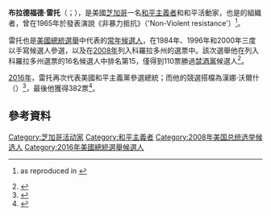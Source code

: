{{多個問題|
{{Expand|time=2016-12-15T01:36:27+00:00}}
{{请求翻译|time=2016-12-15T01:36:27+00:00}}
}}
{{Infobox person
|name	        = 布拉德福德·雷托<br>Bradford Lyttle
|image          = 
|caption        = 
|birth_date     = {{birth date and age|1927|11|20}}
|birth_place    = [[美國|美國]][[伊利諾州|伊利諾州]][[芝加哥|芝加哥]]
|death_date     = 
|death_place    = 
|party          = {{le|美國和平主義黨|United States Pacifist Party}}
|alma_mater     = 
|religion       = 
|spouse         = 
|occupation     = 
|years_active   = 
|known_for      = 
|website        = [http://www.uspacifistparty.org/ www.uspacifistparty.org/]
}}

'''布拉德福德·雷托'''（{{lang-en|Bradford Lyttle}}；{{bd|1927年|11月20日}}），是美國[[芝加哥|芝加哥]]一名[[和平主義|和平主義者]]和和平活動家，也是{{le|非暴力行動委員會|Committee for Non-Violent Action}}的組織者，曾在1965年於{{le|紐約自由大學|Free University of New York}}發表演說《非暴力抵抗》（'Non-Violent resistance'）<ref>{{Citation| last = [[Joseph_Berke|Berke]]| first = Joseph| title = The Free University of New York| journal = [[Peace_News|Peace News]]| volume =| issue =|date=29 October 1965| pages = 6–7| url =}} as reproduced in {{Citation| last = Jakobsen| first = Jakob| title = Anti-University of Londin–Antihistory Tabloid| publisher = MayDay Rooms| location = London| year = 2012| pages = 6–7| url = http://antihistory.org/| accessdate = 2016-12-15| archive-date = 2012-11-13| archive-url = https://web.archive.org/web/20121113093543/http://antihistory.org/| dead-url = no}}</ref>。

雷托也是[[美國總統選舉|美國總統選舉]]中代表{{le|美國和平主義黨|United States Pacifist Party}}的[[常年候選人|常年候選人]]，在1984年、1996年和2000年三度以手寫候選人參選，以及在[[2008年美國總統選舉|2008年]]列入科羅拉多州的選票中。該次選舉他在列入科羅拉多州選票的16名候選人中排名第15，僅得到110票勝過[[禁酒黨|禁酒黨]]候選人{{le|簡·艾蒙德森|Gene Amondson}}<ref>{{Cite web |url=http://elections.nytimes.com/2008/results/states/colorado.html |title=NYT 2008 results |access-date=2016-12-15 |archive-date=2016-06-04 |archive-url=https://web.archive.org/web/20160604020904/http://elections.nytimes.com/2008/results/states/colorado.html |dead-url=no }}</ref>。

[[2016年美國總統選舉|2016年]]，雷托再次代表美國和平主義黨參選總統；而他的競選搭檔為漢娜·沃爾什（{{lang|en|Hannah Walsh}}）<ref>{{cite news |date=September 20, 2016 |title=55 races, 22 POTUS candidates on Larimer sample ballot |url=http://www.coloradoan.com/story/news/2016/09/19/55-races-22-potus-candidates-larimer-sample-ballot/90716326/ |location=[[Colorado|Colorado]] |access-date=December 15, 2016}}</ref>，最後他獲得382票<ref name="LeipAtlas2016PrezResults">{{cite news |last=Leip |first=David |date=November 16, 2016 |title=2016 Presidential General Election Results |url=http://uselectionatlas.org/RESULTS/index.html |newspaper=[[Dave_Leip's_Atlas_of_U.S._Presidential_Elections|Dave Leip's Atlas of U.S. Presidential Elections]] |location=[[Massachusetts|Massachusetts]] |access-date=November 16, 2016 |archive-date=2016-12-29 |archive-url=https://web.archive.org/web/20161229043829/http://uselectionatlas.org/RESULTS/index.html |dead-url=no }}</ref>。

==參考資料==
{{reflist}}

{{Authority control}}
{{DEFAULTSORT:Lyttle, Bradford}}

[[Category:芝加哥活动家|Category:芝加哥活动家]]
[[Category:和平主義者|Category:和平主義者]]
[[Category:2008年美国总统选举候选人|Category:2008年美国总统选举候选人]]
[[Category:2016年美國總統選舉候選人|Category:2016年美國總統選舉候選人]]